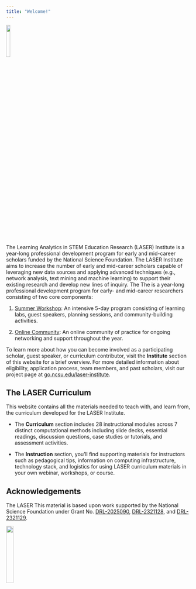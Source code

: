 ```yaml
---
title: "Welcome!"
---
```


![](images/laser-hex.png){width="15%"}

The Learning Analytics in STEM Education Research (LASER) Institute is a year-long professional development program for early and mid-career scholars funded by the National Science Foundation. The LASER Institute aims to increase the number of early and mid-career scholars capable of leveraging new data sources and applying advanced techniques (e.g., network analysis, text mining and machine learning) to support their existing research and develop new lines of inquiry. The The is a year-long professional development program for early- and mid-career researchers consisting of two core components:

1.  [Summer Workshop]{.underline}: An intensive 5-day program consisting of learning labs, guest speakers, planning sessions, and community-building activities.

2.  [Online Community]{.underline}: An online community of practice for ongoing networking and support throughout the year.

To learn more about how you can become involved as a participating scholar, guest speaker, or curriculum contributor, visit the **Institute** section of this website for a brief overview. For more detailed information about eligibility, application process, team members, and past scholars, visit our project page at [go.ncsu.edu/laser-institute](go.ncsu.edu/laser-institute).

## The LASER Curriculum

This website contains all the materials needed to teach with, and learn from, the curriculum developed for the LASER Institute.

-   The **Curriculum** section includes 28 instructional modules across 7 distinct computational methods including slide decks, essential readings, discussion questions, case studies or tutorials, and assessment activities.

-   The **Instruction** section, you'll find supporting materials for instructors such as pedagogical tips, information on computing infrastructure, technology stack, and logistics for using LASER curriculum materials in your own webinar, workshops, or course.

## Acknowledgements

The LASER This material is based upon work supported by the National Science Foundation under Grant No. [DRL-2025090](https://www.nsf.gov/awardsearch/showAward?AWD_ID=2025090&HistoricalAwards=false), [DRL-2321128](https://www.nsf.gov/awardsearch/showAward?AWD_ID=2321128&HistoricalAwards=false), and [DRL-2321129](https://www.nsf.gov/awardsearch/showAward?AWD_ID=2321129&HistoricalAwards=false).

![](images/nsf.png){width="20%"}
